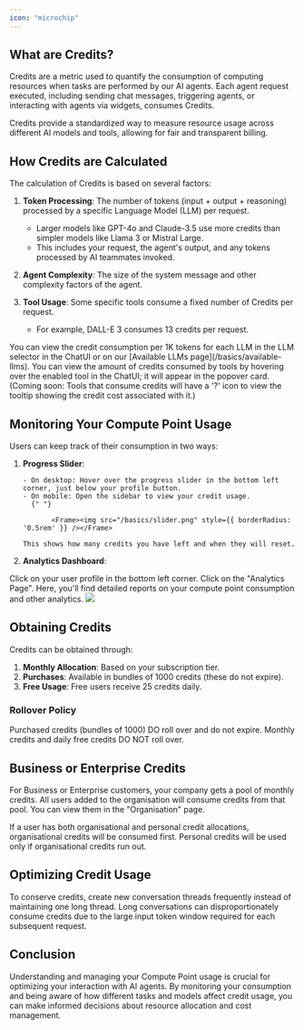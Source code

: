 ```yaml
---
icon: "microchip"
---
```


## What are Credits?

Credits are a metric used to quantify the consumption of computing resources when tasks are performed by our AI agents. Each agent request executed, including sending chat messages, triggering agents, or interacting with agents via widgets, consumes Credits.

<Info>
  Credits provide a standardized way to measure resource usage across different
  AI models and tools, allowing for fair and transparent billing.
</Info>

## How Credits are Calculated

The calculation of Credits is based on several factors:

1. **Token Processing**: The number of tokens (input + output + reasoning) processed by a specific Language Model (LLM) per request.

   - Larger models like GPT-4o and Claude-3.5 use more credits than simpler models like Llama 3 or Mistral Large.
   - This includes your request, the agent's output, and any tokens processed by AI teammates invoked.

2. **Agent Complexity**: The size of the system message and other complexity factors of the agent.

3. **Tool Usage**: Some specific tools consume a fixed number of Credits per request.
   - For example, DALL-E 3 consumes 13 credits per request.

<Note>
  You can view the credit consumption per 1K tokens for each LLM in the LLM
  selector in the ChatUI or on our [Available LLMs
  page](/basics/available-llms).
</Note>

<Note>
  You can view the amount of credits consumed by tools by hovering over the
  enabled tool in the ChatUI; it will appear in the popover card. (Coming soon:
  Tools that consume credits will have a '?' icon to view the tooltip showing
  the credit cost associated with it.)
</Note>

## Monitoring Your Compute Point Usage

Users can keep track of their consumption in two ways:

1.  **Progress Slider**:

        - On desktop: Hover over the progress slider in the bottom left corner, just below your profile button.
        - On mobile: Open the sidebar to view your credit usage.
          {" "}

               <Frame><img src="/basics/slider.png" style={{ borderRadius: '0.5rem' }} /></Frame>

        This shows how many credits you have left and when they will reset.

2.  **Analytics Dashboard**:

<Steps>
  <Step title="Access User Profile">
    Click on your user profile in the bottom left corner.
  </Step>
  <Step title="Navigate">Click on the "Analytics Page".</Step>
  <Step title="View Reports">
    Here, you'll find detailed reports on your compute point consumption and
    other analytics.
    <Frame>
      <img src="/basics/credit-usage.png" style={{ borderRadius: "0.5rem" }} />
    </Frame>
  </Step>
</Steps>

## Obtaining Credits

Credits can be obtained through:

1. **Monthly Allocation**: Based on your subscription tier.
2. **Purchases**: Available in bundles of 1000 credits (these do not expire).
3. **Free Usage**: Free users receive 25 credits daily.

### Rollover Policy

<Check>
  Purchased credits (bundles of 1000) DO roll over and do not expire.
</Check>
<Warning>Monthly credits and daily free credits DO NOT roll over.</Warning>

## Business or Enterprise Credits

For Business or Enterprise customers, your company gets a pool of monthly credits. All users added to the organisation will consume credits from that pool. You can view them in the "Organisation" page.

<Note>
  If a user has both organisational and personal credit allocations,
  organisational credits will be consumed first. Personal credits will be used
  only if organisational credits run out.
</Note>

## Optimizing Credit Usage

<Tip>
  To conserve credits, create new conversation threads frequently instead of
  maintaining one long thread. Long conversations can disproportionately consume
  credits due to the large input token window required for each subsequent
  request.
</Tip>

## Conclusion

Understanding and managing your Compute Point usage is crucial for optimizing your interaction with AI agents. By monitoring your consumption and being aware of how different tasks and models affect credit usage, you can make informed decisions about resource allocation and cost management.
